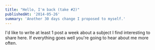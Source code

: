 ```yaml
---
title: "Hello, I'm back (take #2)"
publishedAt: '2014-05-26'
summary: 'Another 30 days change I proposed to myself.'
---
```


I'd like to write at least 1 post a week about a subject I find interesting to share here. If everything goes well you're going to hear about me more often.
